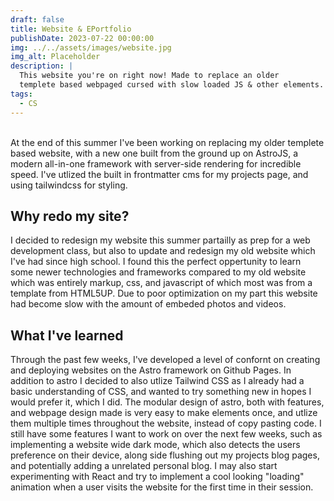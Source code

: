 ```yaml
---
draft: false
title: Website & EPortfolio
publishDate: 2023-07-22 00:00:00
img: ../../assets/images/website.jpg
img_alt: Placeholder
description: |
  This website you're on right now! Made to replace an older
  templete based webpaged cursed with slow loaded JS & other elements.
tags:
  - CS
---
```

<div class="h-0" style="visibility:hidden">![Sample Image](../../assets/images/website.jpg)</div>
At the end of this summer I've been working on replacing my older templete based website, with a new one built from the ground up on AstroJS, a modern all-in-one framework with server-side rendering for incredible speed. I've utlized the built in frontmatter cms for my projects page, and using tailwindcss for styling.

## Why redo my site?

I decided to redesign my website this summer partailly as prep for a web development class, but also to update and redesign my old website which I've had since high school. I found this the perfect oppertunity to learn some newer technologies and frameworks compared to my old website which was entirely markup, css, and javascript of which most was from a template from HTML5UP. Due to poor optimization on my part this website had become slow with the amount of embeded photos and videos.

## What I've learned

Through the past few weeks, I've developed a level of confornt on creating and deploying websites on the Astro framework on Github Pages. In addition to astro I decided to also utlize Tailwind CSS as I already had a basic understanding of CSS, and wanted to try something new in hopes I would prefer it, which I did. The modular design of astro, both with features, and webpage design made is very easy to make elements once, and utlize them multiple times throughout the website, instead of copy pasting code. I still have some features I want to work on over the next few weeks, such as implementing a website wide dark mode, which also detects the users preference on their device, along side flushing out my projects blog pages, and potentially adding a unrelated personal blog. I may also start experimenting with React and try to implement a cool looking "loading" animation when a user visits the website for the first time in their session.